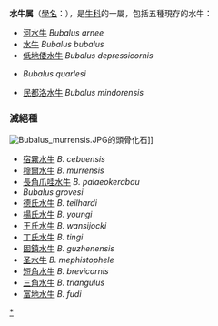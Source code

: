 {{Automatic Taxobox
| image = Water buffalo bathing.jpg
| image_width = 250px
| image_caption = [[水牛|水牛]] (''Bubalus bubalus'')
| taxon= Bubalus
| authority = [[C.H._Smith|C.H. Smith]], 1827
| subdivision_ranks = [[種|種]]
| subdivision = 
*[[河水牛|河水牛]] ''B. arnee''
* [[水牛|水牛]] ''B. bubalus''
* [[民都洛水牛|民都洛水牛]] ''B. mindorensis''
* [[低地倭水牛|低地倭水牛]] ''B. depressicornis''
* {{Internal link helper/en|山地倭水牛|Anoa }} ''B. quarlesi''
* †[[德氏水牛|德氏水牛]] ''B. teilhardi''
}}

'''水牛属'''（[[學名|學名]]：''{{lang|la|Bubalus}}''），是[[牛科|牛科]]的一屬，包括五種現存的水牛： 
*[[河水牛|河水牛]] ''Bubalus arnee''
*[[水牛|水牛]] ''Bubalus bubalus''
*[[低地倭水牛|低地倭水牛]] ''Bubalus depressicornis''
*{{Internal link helper/en|山地倭水牛|Anoa }} ''Bubalus quarlesi''
*[[民都洛水牛|民都洛水牛]] ''Bubalus mindorensis''

=== 滅絕種 ===
[[File:Bubalus_murrensis.JPG|thumb]]的頭骨化石]] 

*[[宿霧水牛|宿霧水牛]] ''B. cebuensis'' 
*[[穆爾水牛|穆爾水牛]] ''B. murrensis''
*[[長角爪哇水牛|長角爪哇水牛]] ''B. palaeokerabau'' 
*''Bubalus grovesi'' 
*[[德氏水牛|德氏水牛]] ''B. teilhardi''
*[[楊氏水牛|楊氏水牛]] ''B. youngi''
*[[王氏水牛|王氏水牛]] ''B. wansijocki''
*[[丁氏水牛|丁氏水牛]] ''B. tingi''
*[[固鎮水牛|固鎮水牛]] ''B. guzhenensis''
*[[圣水牛|圣水牛]] ''B. mephistophele''
*[[短角水牛|短角水牛]] ''B. brevicornis''
*[[三角水牛|三角水牛]] ''B. triangulus''
*[[富地水牛|富地水牛]] ''B. fudi''

{{Artiodactyla|R.4}}
{{Taxonbar|from=Q83521}}

[[Category:水牛属|*]]